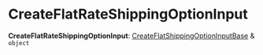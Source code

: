 
# CreateFlatRateShippingOptionInput

 **CreateFlatRateShippingOptionInput**: [CreateFlatShippingOptionInputBase](../types.CreateFlatShippingOptionInputBase/page.mdx) & `object`
